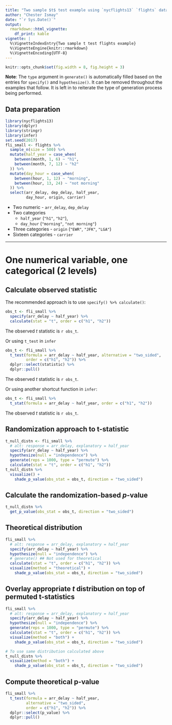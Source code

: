 ```yaml
---
title: "Two sample $t$ test example using `nycflights13` `flights` data"
author: "Chester Ismay"
date: "`r Sys.Date()`"
output: 
  rmarkdown::html_vignette:
    df_print: kable
vignette: |
  %\VignetteIndexEntry{Two sample t test flights example}
  %\VignetteEngine{knitr::rmarkdown}
  %\VignetteEncoding{UTF-8}
---
```


```r
knitr::opts_chunk$set(fig.width = 8, fig.height = 3) 
```

**Note**: The `type` argument in `generate()` is automatically filled based on the entries for `specify()` and
`hypothesize()`. It can be removed throughout the examples that follow. It is left in to reiterate the type of generation process being performed.

## Data preparation

```r
library(nycflights13)
library(dplyr)
library(stringr)
library(infer)
set.seed(2017)
fli_small <- flights %>% 
  sample_n(size = 500) %>% 
  mutate(half_year = case_when(
    between(month, 1, 6) ~ "h1",
    between(month, 7, 12) ~ "h2"
  )) %>% 
  mutate(day_hour = case_when(
    between(hour, 1, 12) ~ "morning",
    between(hour, 13, 24) ~ "not morning"
  )) %>% 
  select(arr_delay, dep_delay, half_year, 
         day_hour, origin, carrier)
```

* Two numeric - `arr_delay`, `dep_delay`
* Two categories 
    - `half_year` (`"h1"`, `"h2"`), 
    - `day_hour` (`"morning"`, `"not morning"`)
* Three categories - `origin` (`"EWR"`, `"JFK"`, `"LGA"`)
* Sixteen categories - `carrier`

***

# One numerical variable, one categorical (2 levels)

## Calculate observed statistic 

The recommended approach is to use `specify() %>% calculate()`:

```r
obs_t <- fli_small %>%
  specify(arr_delay ~ half_year) %>%
  calculate(stat = "t", order = c("h1", "h2"))
```

The observed $t$ statistic is `r obs_t`.

Or using `t_test` in `infer`

```r
obs_t <- fli_small %>% 
  t_test(formula = arr_delay ~ half_year, alternative = "two_sided",
         order = c("h1", "h2")) %>% 
  dplyr::select(statistic) %>% 
  dplyr::pull()
```

The observed $t$ statistic is `r obs_t`.

Or using another shortcut function in `infer`:

```r
obs_t <- fli_small %>% 
  t_stat(formula = arr_delay ~ half_year, order = c("h1", "h2"))
```

The observed $t$ statistic is `r obs_t`.

## Randomization approach to t-statistic

```r
t_null_distn <- fli_small %>%
  # alt: response = arr_delay, explanatory = half_year
  specify(arr_delay ~ half_year) %>%
  hypothesize(null = "independence") %>%
  generate(reps = 1000, type = "permute") %>%
  calculate(stat = "t", order = c("h1", "h2"))
t_null_distn %>%
  visualize() +
    shade_p_value(obs_stat = obs_t, direction = "two_sided")
```

## Calculate the randomization-based $p$-value

```r
t_null_distn %>% 
  get_p_value(obs_stat = obs_t, direction = "two_sided")
```


## Theoretical distribution

```r
fli_small %>%
  # alt: response = arr_delay, explanatory = half_year
  specify(arr_delay ~ half_year) %>%
  hypothesize(null = "independence") %>%
  # generate() ## Not used for theoretical
  calculate(stat = "t", order = c("h1", "h2")) %>%
  visualize(method = "theoretical") +
    shade_p_value(obs_stat = obs_t, direction = "two_sided")
```

## Overlay appropriate $t$ distribution on top of permuted t-statistics

```r
fli_small %>%
  # alt: response = arr_delay, explanatory = half_year
  specify(arr_delay ~ half_year) %>%
  hypothesize(null = "independence") %>%
  generate(reps = 1000, type = "permute") %>%
  calculate(stat = "t", order = c("h1", "h2")) %>% 
  visualize(method = "both") +
    shade_p_value(obs_stat = obs_t, direction = "two_sided")
```

```r
# To use same distribution calculated above
t_null_distn %>% 
  visualize(method = "both") +
    shade_p_value(obs_stat = obs_t, direction = "two_sided")
```


## Compute theoretical p-value

```r
fli_small %>% 
  t_test(formula = arr_delay ~ half_year,
         alternative = "two_sided",
         order = c("h1", "h2")) %>% 
  dplyr::select(p_value) %>% 
  dplyr::pull()
```

